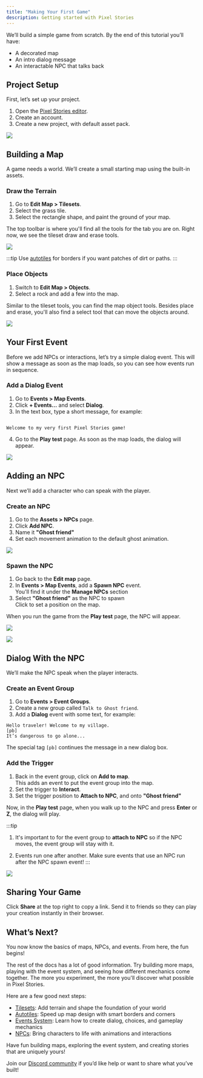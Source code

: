 ```yaml
---
title: "Making Your First Game"
description: Getting started with Pixel Stories
---
```



We’ll build a simple game from scratch. By the end of this tutorial you’ll have:

- A decorated map
- An intro dialog message
- An interactable NPC that talks back

## Project Setup

First, let’s set up your project.

1. Open the [Pixel Stories editor](https://app.pixelstories.io/).
2. Create an account.
3. Create a new project, with default asset pack.

![](../../assets/docs-images/getting-started/image-1.png)

## Building a Map

A game needs a world. We’ll create a small starting map using the built-in assets.

### Draw the Terrain

1. Go to **Edit Map > Tilesets**.
2. Select the grass tile.
3. Select the rectangle shape, and paint the ground of your map.

The top toolbar is where you'll find all the tools for the tab you are on. Right now, we see the tileset draw and erase tools.

![](../../assets/docs-images/getting-started/image-2.png)

:::tip
Use [autotiles](./map-editor/autotile.mdx) for borders if you want patches of dirt or paths.
:::

### Place Objects

1. Switch to **Edit Map > Objects**.
2. Select a rock and add a few into the map.

Similar to the tileset tools, you can find the map object tools. Besides place and erase, you'll also find a select tool that can move the objects around.

![](../../assets/docs-images/getting-started/image-3.png)

## Your First Event

Before we add NPCs or interactions, let’s try a simple dialog event. This will show a message as soon as the map loads, so you can see how events run in sequence.

### Add a Dialog Event

1. Go to **Events > Map Events**.
2. Click **+ Events…** and select **Dialog**.
3. In the text box, type a short message, for example:

```

Welcome to my very first Pixel Stories game!

```

4. Go to the **Play test** page. As soon as the map loads, the dialog will appear.

![](../../assets/docs-images/getting-started/image-8.png)

## Adding an NPC

Next we’ll add a character who can speak with the player.

### Create an NPC

1. Go to the **Assets > NPCs** page.
2. Click **Add NPC**.
3. Name it **"Ghost friend"**
4. Set each movement animation to the default ghost animation.

![](../../assets/docs-images/getting-started/image-4.png)

### Spawn the NPC

1. Go back to the **Edit map** page.
2. In **Events > Map Events**, add a **Spawn NPC** event.
   <br /> You'll find it under the **Manage NPCs** section
3. Select **"Ghost friend"** as the NPC to spawn
   <br /> Click to set a position on the map.

When you run the game from the **Play test** page, the NPC will appear.

![](../../assets/docs-images/getting-started/image-5.png)

![](../../assets/docs-images/getting-started/image-6.png)

## Dialog With the NPC

We’ll make the NPC speak when the player interacts.

### Create an Event Group

1. Go to **Events > Event Groups**.
2. Create a new group called `Talk to Ghost friend`.
3. Add a **Dialog** event with some text, for example:

```
Hello traveler! Welcome to my village.
[pb]
It’s dangerous to go alone...
```

The special tag `[pb]` continues the message in a new dialog box.

### Add the Trigger

1. Back in the event group, click on **Add to map**.
   <br /> This adds an event to put the event group into the map.
2. Set the trigger to **Interact**.
3. Set the trigger position to **Attach to NPC**, and onto **"Ghost friend"**

Now, in the **Play test** page, when you walk up to the NPC and press **Enter** or **Z**, the dialog will play.

:::tip

1. It's important to for the event group to **attach to NPC** so if the NPC moves, the
   event group will stay with it.

2. Events run one after another. Make sure events that use an NPC run after the NPC spawn event!
   :::

![](../../assets/docs-images/getting-started/image-7.png)

## Sharing Your Game

Click **Share** at the top right to copy a link. Send it to friends so they can play your creation instantly in their browser.

## What’s Next?

You now know the basics of maps, NPCs, and events. From here, the fun begins!

The rest of the docs has a lot of good information. Try building more maps, playing with the event system, and seeing how different mechanics come together. The more you experiment, the more you'll discover what possible in Pixel Stories.

Here are a few good next steps:

- [Tilesets](./map-editor/tilesets): Add terrain and shape the foundation of your world
- [Autotiles](./map-editor/autotile): Speed up map design with smart borders and corners
- [Events System](./events-editor/events.md): Learn how to create dialog, choices, and gameplay mechanics
- [NPCs](./game-assets/npcs.mdx): Bring characters to life with animations and interactions

Have fun building maps, exploring the event system, and creating stories that are uniquely yours!

Join our [Discord community](https://discord.gg/WTxUC4hEnS) if you’d like help or want to share what you’ve built!
